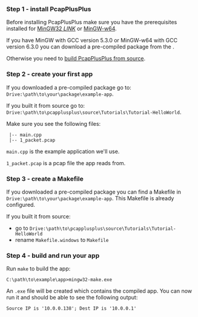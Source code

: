 
### Step 1 - install PcapPlusPlus

Before installing PcapPlusPlus make sure you have the prerequisites installed for [MinGW32 *LINK*](/docs/install/build-source/mingw#prerequisites-for-building-with-mingw) or [MinGW-w64](/docs/install/build-source/mingw#prerequisites-for-building-with-mingw-w64).

If you have MinGW with GCC version 5.3.0 or MinGW-w64 with GCC version 6.3.0 you can download a pre-compiled package from the <ReleaseLink/>.

Otherwise you need to [build PcapPlusPlus from source](/docs/install/build-source/mingw).

### Step 2 - create your first app

If you downloaded a pre-compiled package go to: `Drive:\path\to\your\package\example-app`.

If you built it from source go to: `Drive:\path\to\pcapplusplus\source\Tutorials\Tutorial-HelloWorld`.

Make sure you see the following files:

```shell
 |-- main.cpp
 |-- 1_packet.pcap
```

`main.cpp` is the example application we'll use.

`1_packet.pcap` is a pcap file the app reads from.

### Step 3 - create a Makefile

If you downloaded a pre-compiled package you can find a Makefile in `Drive:\path\to\your\package\example-app`. This Makefile is already configured.

If you built it from source:

- go to `Drive:\path\to\pcapplusplus\source\Tutorials\Tutorial-HelloWorld`
- rename `Makefile.windows` to `Makefile`

### Step 4 - build and run your app

Run `make` to build the app:

```shell
C:\path\to\example\app>mingw32-make.exe
```

An `.exe` file will be created which contains the compiled app. You can now run it and should be able to see the following output:

```shell
Source IP is '10.0.0.138'; Dest IP is '10.0.0.1'
```
